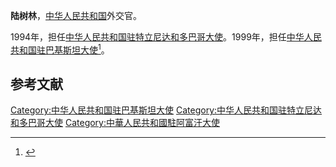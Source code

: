 '''陆树林'''，[[中华人民共和国|中华人民共和国]]外交官。

1994年，担任[[中国驻特立尼达和多巴哥大使列表|中华人民共和国驻特立尼达和多巴哥大使]]。1999年，担任[[中国驻巴基斯坦大使列表|中华人民共和国驻巴基斯坦大使]]<ref>{{cite news|title=巴基斯坦：披着“莎丽”的友谊之花 ——访中国前驻巴基斯坦特命全权大使陆树林|url=http://www.china.com.cn/book/zhuanti/qkjc/txt/2005-09/23/content_5979663.htm|accessdate=2012-02-13|newspaper=中国网|archive-date=2016-03-05|archive-url=https://web.archive.org/web/20160305022344/http://www.china.com.cn/book/zhuanti/qkjc/txt/2005-09/23/content_5979663.htm|dead-url=no}}</ref>。

==参考文献==
{{reflist}}
{{start box}}
{{s-dip}}
{{succession box|[[程紹良|程紹良]]|[[章頌先|章頌先]]|[[中國駐特立尼達和多巴哥大使列表|中華人民共和國駐特立尼達和多巴哥大使]]|1994年7月－1998年3月}}
{{succession box|[[张成礼|张成礼]]|[[张春祥_(1948年)|张春祥]]|[[中国驻巴基斯坦大使列表|中华人民共和国驻巴基斯坦大使]]|1999年1月－2002年5月}}
{{succession box|[[黄明达|黄明达]]|[[孙玉玺|孙玉玺]]|[[中国驻阿富汗大使列表|中华人民共和国驻阿富汗大使]]|1992年11月－1994年3月}}
{{end box}}
{{中国政治人物小作品}}
[[Category:中华人民共和国驻巴基斯坦大使|Category:中华人民共和国驻巴基斯坦大使]]
[[Category:中华人民共和国驻特立尼达和多巴哥大使|Category:中华人民共和国驻特立尼达和多巴哥大使]]
[[Category:中華人民共和國駐阿富汗大使|Category:中華人民共和國駐阿富汗大使]]